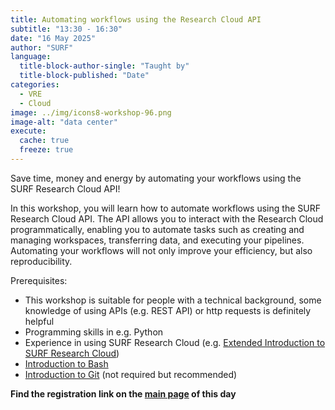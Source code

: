 ```yaml
---
title: Automating workflows using the Research Cloud API
subtitle: "13:30 - 16:30"
date: "16 May 2025"
author: "SURF"
language: 
  title-block-author-single: "Taught by"
  title-block-published: "Date"
categories:
  - VRE
  - Cloud
image: ../img/icons8-workshop-96.png
image-alt: "data center"
execute: 
  cache: true
  freeze: true
---
```


Save time, money and energy by automating your workflows using the SURF Research Cloud API!

In this workshop, you will learn how to automate workflows using the SURF Research Cloud API. The API allows you to interact with the Research Cloud programmatically, enabling you to automate tasks such as creating and managing workspaces, transferring data, and executing your pipelines.
Automating your workflows will not only improve your efficiency, but also reproducibility.


Prerequisites:

- This workshop is suitable for people with a technical background, some knowledge of using APIs (e.g. REST API) or http requests is definitely helpful
- Programming skills in e.g. Python
- Experience in using SURF Research Cloud (e.g. [Extended Introduction to SURF Research Cloud](./module-1.qmd))
- [Introduction to Bash](./day-1.qmd)
- [Introduction to Git](day-2.qmd) (not required but recommended)

**Find the registration link on the [main page](day-5.qmd) of this day**